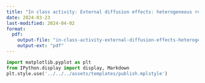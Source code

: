 ```yaml
---
title: "In class activity: External diffusion effects: heterogeneous reactions"
date: 2024-03-23
last-modified: 2024-04-02
format:
  pdf:
    output-file: "in-class-activity-external-diffusion-effects-heterogeneous-reactions"
    output-ext: "pdf"
---
```


```python
import matplotlib.pyplot as plt
from IPython.display import display, Markdown
plt.style.use('../../../assets/templates/publish.mplstyle')
```

